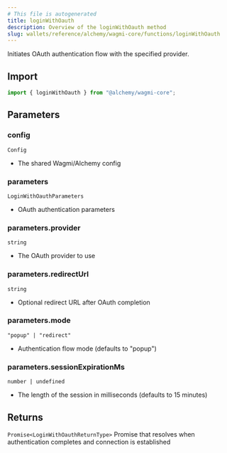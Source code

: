 ```yaml
---
# This file is autogenerated
title: loginWithOauth
description: Overview of the loginWithOauth method
slug: wallets/reference/alchemy/wagmi-core/functions/loginWithOauth
---
```


Initiates OAuth authentication flow with the specified provider.

## Import

```ts
import { loginWithOauth } from "@alchemy/wagmi-core";
```

## Parameters

### config

`Config`

- The shared Wagmi/Alchemy config

### parameters

`LoginWithOauthParameters`

- OAuth authentication parameters

### parameters.provider

`string`

- The OAuth provider to use

### parameters.redirectUrl

`string`

- Optional redirect URL after OAuth completion

### parameters.mode

`"popup" | "redirect"`

- Authentication flow mode (defaults to "popup")

### parameters.sessionExpirationMs

`number | undefined`

- The length of the session in milliseconds (defaults to 15 minutes)

## Returns

`Promise<LoginWithOauthReturnType>`
Promise that resolves when authentication completes and connection is established
